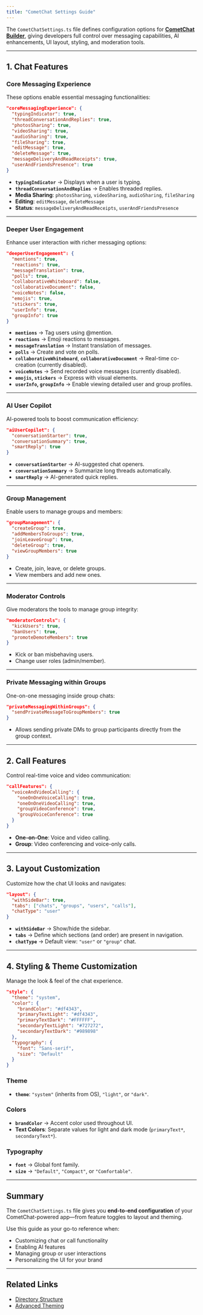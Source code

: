 ```yaml
---
title: "CometChat Settings Guide"
---
```


The `CometChatSettings.ts` file defines configuration options for **[CometChat Builder](https://preview.cometchat.com/)**, giving developers full control over messaging capabilities, AI enhancements, UI layout, styling, and moderation tools.

***

## **1. Chat Features**

### Core Messaging Experience

These options enable essential messaging functionalities:

```json
"coreMessagingExperience": {
  "typingIndicator": true,
  "threadConversationAndReplies": true,
  "photosSharing": true,
  "videoSharing": true,
  "audioSharing": true,
  "fileSharing": true,
  "editMessage": true,
  "deleteMessage": true,
  "messageDeliveryAndReadReceipts": true,
  "userAndFriendsPresence": true
}
```

* **`typingIndicator`** → Displays when a user is typing.
* **`threadConversationAndReplies`** → Enables threaded replies.
* **Media Sharing**: `photosSharing`, `videoSharing`, `audioSharing`, `fileSharing`
* **Editing**: `editMessage`, `deleteMessage`
* **Status**: `messageDeliveryAndReadReceipts`, `userAndFriendsPresence`

***

### Deeper User Engagement

Enhance user interaction with richer messaging options:

```json
"deeperUserEngagement": {
  "mentions": true,
  "reactions": true,
  "messageTranslation": true,
  "polls": true,
  "collaborativeWhiteboard": false,
  "collaborativeDocument": false,
  "voiceNotes": false,
  "emojis": true,
  "stickers": true,
  "userInfo": true,
  "groupInfo": true
}
```

* **`mentions`** → Tag users using @mention.
* **`reactions`** → Emoji reactions to messages.
* **`messageTranslation`** → Instant translation of messages.
* **`polls`** → Create and vote on polls.
* **`collaborativeWhiteboard`**, **`collaborativeDocument`** → Real-time co-creation (currently disabled).
* **`voiceNotes`** → Send recorded voice messages (currently disabled).
* **`emojis`, `stickers`** → Express with visual elements.
* **`userInfo`, `groupInfo`** → Enable viewing detailed user and group profiles.

***

### AI User Copilot

AI-powered tools to boost communication efficiency:

```json
"aiUserCopilot": {
  "conversationStarter": true,
  "conversationSummary": true,
  "smartReply": true
}
```

* **`conversationStarter`** → AI-suggested chat openers.
* **`conversationSummary`** → Summarize long threads automatically.
* **`smartReply`** → AI-generated quick replies.

***

### Group Management

Enable users to manage groups and members:

```json
"groupManagement": {
  "createGroup": true,
  "addMembersToGroups": true,
  "joinLeaveGroup": true,
  "deleteGroup": true,
  "viewGroupMembers": true
}
```

* Create, join, leave, or delete groups.
* View members and add new ones.

***

### Moderator Controls

Give moderators the tools to manage group integrity:

```json
"moderatorControls": {
  "kickUsers": true,
  "banUsers": true,
  "promoteDemoteMembers": true
}
```

* Kick or ban misbehaving users.
* Change user roles (admin/member).

***

### Private Messaging within Groups

One-on-one messaging inside group chats:

```json
"privateMessagingWithinGroups": {
  "sendPrivateMessageToGroupMembers": true
}
```

* Allows sending private DMs to group participants directly from the group context.

***

## **2. Call Features**

Control real-time voice and video communication:

```json
"callFeatures": {
  "voiceAndVideoCalling": {
    "oneOnOneVoiceCalling": true,
    "oneOnOneVideoCalling": true,
    "groupVideoConference": true,
    "groupVoiceConference": true
  }
}
```

* **One-on-One**: Voice and video calling.
* **Group**: Video conferencing and voice-only calls.

***

## **3. Layout Customization**

Customize how the chat UI looks and navigates:

```json
"layout": {
  "withSideBar": true,
  "tabs": ["chats", "groups", "users", "calls"],
  "chatType": "user"
}
```

* **`withSideBar`** → Show/hide the sidebar.
* **`tabs`** → Define which sections (and order) are present in navigation.
* **`chatType`** → Default view: `"user"` or `"group"` chat.

***

## **4. Styling & Theme Customization**

Manage the look & feel of the chat experience.

```json
"style": {
  "theme": "system",
  "color": {
    "brandColor": "#df4343",
    "primaryTextLight": "#df4343",
    "primaryTextDark": "#FFFFFF",
    "secondaryTextLight": "#727272",
    "secondaryTextDark": "#989898"
  },
  "typography": {
    "font": "Sans-serif",
    "size": "Default"
  }
}
```

### Theme

* **`theme`**: `"system"` (inherits from OS), `"light"`, or `"dark"`.

### Colors

* **`brandColor`** → Accent color used throughout UI.
* **Text Colors**: Separate values for light and dark mode (`primaryText*`, `secondaryText*`).

### Typography

* **`font`** → Global font family.
* **`size`** → `"Default"`, `"Compact"`, or `"Comfortable"`.

***

## **Summary**

The `CometChatSettings.ts` file gives you **end-to-end configuration** of your CometChat-powered app—from feature toggles to layout and theming.

Use this guide as your go-to reference when:

* Customizing chat or call functionality
* Enabling AI features
* Managing group or user interactions
* Personalizing the UI for your brand

***

## **Related Links**

* [Directory Structure](/ui-kit/react/builder-dir-structure)
* [Advanced Theming](/ui-kit/react/theme)
